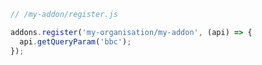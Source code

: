 ```js
// /my-addon/register.js

addons.register('my-organisation/my-addon', (api) => {
  api.getQueryParam('bbc');
});
```